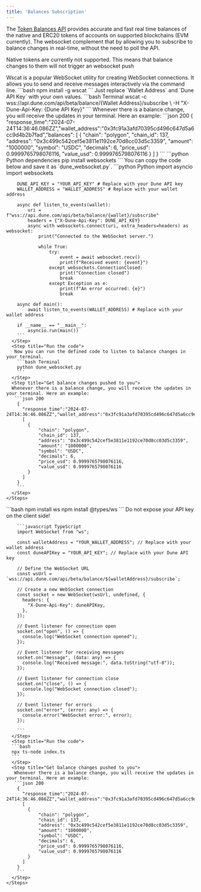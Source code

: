 ```yaml
---
title: 'Balances Subscription'
---
```


The [Token Balances API](../balances) provides accurate and fast real time balances of the native and ERC20 tokens of accounts on supported blockchains (EVM currently).
The websocket complement that by allowing you to subscribe to balance changes in real-time, without the need to poll the API.

<Warning>Native tokens are currently not supported. This means that balance changes to them will not trigger an websocket push</Warning>


<Tabs>
  <Tab title="Terminal">
    <Steps>
      <Step title="Install the dependencies">
        Wscat is a popular WebSocket utility for creating WebSocket connections. It allows you to send and receive messages interactively via the command line.
        ```bash 
        npm install -g wscat
        ```
      </Step>
      <Step title="Call the webhook">
        Just replace `Wallet Address` and `Dune API Key` with your own values.
        ```bash Terminal
          wscat -c wss://api.dune.com/api/beta/balance/{Wallet Address}/subscribe \
            -H "X-Dune-Api-Key: {Dune API Key}"
        ```
      </Step>
      <Step title="Get balance changes in your terminal">
        Whenever there is a balance change, you will receive the updates in your terminal. Here an example:
        ```json 200
        { 
          "response_time":"2024-07-24T14:36:46.086ZZ","wallet_address":"0x3fc91a3afd70395cd496c647d5a6cc9d4b2b7fad","balances":
          [
            {
                "chain": "polygon",
                "chain_id": 137,
                "address": "0x3c499c542cef5e3811e1192ce70d8cc03d5c3359",
                "amount": "1000000",
                "symbol": "USDC",
                "decimals": 6,
                "price_usd": 0.9999765798076116,
                "value_usd": 0.9999765798076116
            }
          ]
        }
        ```
      </Step>
    </Steps>
  </Tab>

  <Tab title="Python">
    <Steps>
      <Step title="Install the dependencies">
      ```python Python dependencies
      pip install websockets
      ```
      </Step>
      <Step title="Define the python code">
      You can copy the code below and save it as `dune_websocket.py`.
      ```python Python
        import asyncio
        import websockets

        DUNE_API_KEY = "YOUR_API_KEY" # Replace with your Dune API key
        WALLET_ADDRESS = "WALLET_ADDRESS" # Replace with your wallet address

        async def listen_to_events(wallet):
            uri = f"wss://api.dune.com/api/beta/balance/{wallet}/subscribe"  
            headers = {"X-Dune-Api-Key": DUNE_API_KEY}  
            async with websockets.connect(uri, extra_headers=headers) as websocket:
                print("Connected to the WebSocket server.")
                
                while True:
                    try:
                        event = await websocket.recv()
                        print(f"Received event: {event}")
                    except websockets.ConnectionClosed:
                        print("Connection closed")
                        break
                    except Exception as e:
                        print(f"An error occurred: {e}")
                        break

        async def main():
            await listen_to_events(WALLET_ADDRESS) # Replace with your wallet address

        if __name__ == "__main__":
            asyncio.run(main())
        ```
      </Step>
      <Step title="Run the code">
       Now you can run the defined code to listen to balance changes in your terminal.
        ```bash Terminal
        python dune_websocket.py
        ```
      </Step>
      <Step title="Get balance changes pushed to you">
      Whenever there is a balance change, you will receive the updates in your terminal. Here an example:
       ```json 200
        { 
          "response_time":"2024-07-24T14:36:46.086ZZ","wallet_address":"0x3fc91a3afd70395cd496c647d5a6cc9d4b2b7fad","balances":
          [
            {
                "chain": "polygon",
                "chain_id": 137,
                "address": "0x3c499c542cef5e3811e1192ce70d8cc03d5c3359",
                "amount": "1000000",
                "symbol": "USDC",
                "decimals": 6,
                "price_usd": 0.9999765798076116,
                "value_usd": 0.9999765798076116
            }
          ]
        }
        ```
      </Step>
    </Steps>
  </Tab>

  <Tab title="Javascript">
    <Steps>
      <Step title="Install the dependencies">
      ```bash
      npm install ws
      npm install @types/ws
      ```
      </Step>
      <Step title="Define your typescript code">
        <Warning>Do not expose your API key on the client side!</Warning>

        ```javascript TypeScript
        import WebSocket from "ws";

        const walletAddress = "YOUR_WALLET_ADDRESS"; // Replace with your wallet address
        const duneAPIKey = "YOUR_API_KEY"; // Replace with your Dune API key

        // Define the WebSocket URL
        const wsUrl = `wss://api.dune.com/api/beta/balance/${walletAddress}/subscribe`;

        // Create a new WebSocket connection
        const socket = new WebSocket(wsUrl, undefined, {
          headers: {
            "X-Dune-Api-Key": duneAPIKey,
          },
        });

        // Event listener for connection open
        socket.on("open", () => {
          console.log("WebSocket connection opened");
        });

        // Event listener for receiving messages
        socket.on("message", (data: any) => {
          console.log("Received message:", data.toString("utf-8"));
        });

        // Event listener for connection close
        socket.on("close", () => {
          console.log("WebSocket connection closed");
        });

        // Event listener for errors
        socket.on("error", (error: any) => {
          console.error("WebSocket error:", error);
        });

        ```
      </Step>
      <Step title="Run the code">
      ```bash
      npx ts-node index.ts
      ```
      </Step>
      <Step title="Get balance changes pushed to you">
       Whenever there is a balance change, you will receive the updates in your terminal. Here an example:
       ```json 200
        { 
          "response_time":"2024-07-24T14:36:46.086ZZ","wallet_address":"0x3fc91a3afd70395cd496c647d5a6cc9d4b2b7fad","balances":
          [
            {
                "chain": "polygon",
                "chain_id": 137,
                "address": "0x3c499c542cef5e3811e1192ce70d8cc03d5c3359",
                "amount": "1000000",
                "symbol": "USDC",
                "decimals": 6,
                "price_usd": 0.9999765798076116,
                "value_usd": 0.9999765798076116
            }
          ]
        }
        ```
      </Step>
    </Steps>
  </Tab>
</Tabs>


